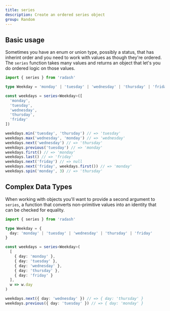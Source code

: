 ```yaml
---
title: series
description: Create an ordered series object
group: Random
---
```


## Basic usage

Sometimes you have an enum or union type, possibly a status, that has inherint order and you need to work with values as though they're ordered. The `series` function takes many values and returns an object that let's you do ordered logic on those values.

```ts
import { series } from 'radash'

type Weekday = 'monday' | 'tuesday' | 'wednesday' | 'thursday' | 'friday'

const weekdays = series<Weekday>([
  'monday',
  'tuesday',
  'wednesday',
  'thursday',
  'friday'
])

weekdays.min('tuesday', 'thursday') // => 'tuesday'
weekdays.max('wednesday', 'monday') // => 'wednesday'
weekdays.next('wednesday') // => 'thursday'
weekdays.previous('tuesday') // => 'monday'
weekdays.first() // => 'monday'
weekdays.last() // => 'friday'
weekdays.next('friday') // => null
weekdays.next('friday', weekdays.first()) // => 'monday'
weekdays.spin('monday', 3) // => 'thursday'
```

## Complex Data Types

When working with objects you'll want to provide a second argument to `series`, a function that converts non-primitive values into an identity that can be checked for equality.

```ts
import { series } from 'radash'

type Weekday = {
  day: 'monday' | 'tuesday' | 'wednesday' | 'thursday' | 'friday'
}

const weekdays = series<Weekday>(
  [
    { day: 'monday' },
    { day: 'tuesday' },
    { day: 'wednesday' },
    { day: 'thursday' },
    { day: 'friday' }
  ],
  w => w.day
)

weekdays.next({ day: 'wednesday' }) // => { day: 'thursday' }
weekdays.previous({ day: 'tuesday' }) // => { day: 'monday' }
```

